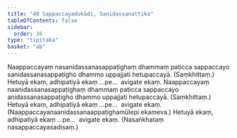 ```yaml
---
title: "40 Sappaccayadukādi, Sanidassanattika"
tableOfContents: false
sidebar:
  order: 36
type: "tipitaka"
basket: "ab"
---
```



<DynamicBreadcrumb />

<Division number="88">

<Paragraph number="220">
Naappaccayaṃ nasanidassanasappaṭighaṃ dhammaṃ paṭicca sappaccayo sanidassanasappaṭigho dhammo uppajjati hetupaccayā. (Saṃkhittaṃ.) Hetuyā ekaṃ, adhipatiyā ekaṃ …pe…  avigate ekaṃ.
</Paragraph>

<Paragraph number="221">
Naappaccayaṃ naanidassanasappaṭighaṃ dhammaṃ paṭicca sappaccayo anidassanasappaṭigho dhammo uppajjati hetupaccayā. (Saṃkhittaṃ.) Hetuyā ekaṃ, adhipatiyā ekaṃ …pe…  avigate ekaṃ.
</Paragraph>

<Paragraph number="222">
(Naappaccayanaanidassanaappaṭighamūlepi ekameva.) Hetuyā ekaṃ, adhipatiyā ekaṃ …pe…  avigate ekaṃ.
</Paragraph>

<Paragraph number="223">
(Nasaṅkhataṃ nasappaccayasadisaṃ.)
</Paragraph>
</Division>